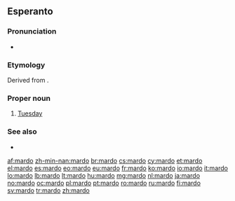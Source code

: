 ==Esperanto==

===Pronunciation===
* {{IPA|/ˈmar.do/|lang=eo}}

===Etymology===
Derived from {{etyl|fr|eo}} {{term|mardi|lang=fr}}.

===Proper noun===
{{eo-proper noun|j}}

# [[Tuesday]]

===See also===
* {{list|eo|days of the week}}

{{eo BRO|5}}
{{eo GCSE|0}}
{{Universala Vortaro}}

[[af:mardo]]
[[zh-min-nan:mardo]]
[[br:mardo]]
[[cs:mardo]]
[[cy:mardo]]
[[et:mardo]]
[[el:mardo]]
[[es:mardo]]
[[eo:mardo]]
[[eu:mardo]]
[[fr:mardo]]
[[ko:mardo]]
[[io:mardo]]
[[it:mardo]]
[[lo:mardo]]
[[lb:mardo]]
[[lt:mardo]]
[[hu:mardo]]
[[mg:mardo]]
[[nl:mardo]]
[[ja:mardo]]
[[no:mardo]]
[[oc:mardo]]
[[pl:mardo]]
[[pt:mardo]]
[[ro:mardo]]
[[ru:mardo]]
[[fi:mardo]]
[[sv:mardo]]
[[tr:mardo]]
[[zh:mardo]]